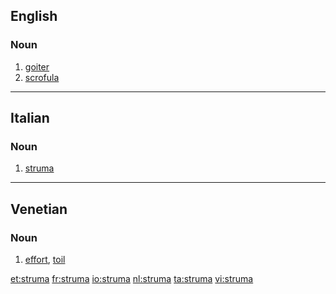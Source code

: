 ==English==

===Noun===
{{en-noun|s|pl2=strumae}}

# [[goiter]]
# [[scrofula]]

----

==Italian==

===Noun===
{{it-noun|strum|f|a|e}}

# [[#English|struma]]

----
==Venetian==

===Noun===
{{vec-noun|strum|f|a|e}}

# [[effort]], [[toil]]

[[et:struma]]
[[fr:struma]]
[[io:struma]]
[[nl:struma]]
[[ta:struma]]
[[vi:struma]]